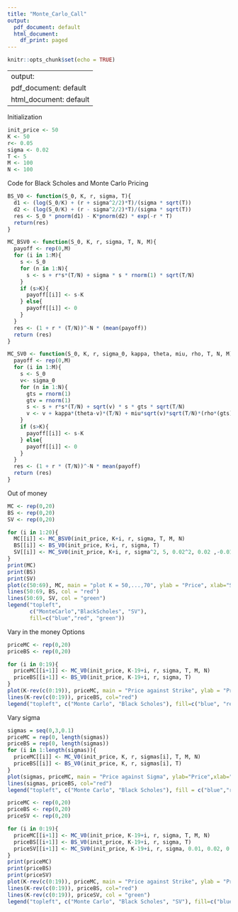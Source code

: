 ```yaml
---
title: "Monte_Carlo_Call"
output:
  pdf_document: default
  html_document:
    df_print: paged
---
```


```r
knitr::opts_chunk$set(echo = TRUE)
```

---
output:
  pdf_document: default
  html_document: default
---
Initialization
```r
init_price <- 50
K <- 50
r<- 0.05
sigma <- 0.02
T <- 5
M <- 100
N <- 100
```

Code for Black Scholes and Monte Carlo Pricing
```r
BS_V0 <- function(S_0, K, r, sigma, T){
  d1 <- (log(S_0/K) + (r + sigma^2/2)*T)/(sigma * sqrt(T)) 
  d2 <- (log(S_0/K) + (r - sigma^2/2)*T)/(sigma * sqrt(T)) 
  res <- S_0 * pnorm(d1) - K*pnorm(d2) * exp(-r * T)
  return(res)
}

MC_BSV0 <- function(S_0, K, r, sigma, T, N, M){
  payoff <- rep(0,M)
  for (i in 1:M){
    s <- S_0
    for (n in 1:N){
      s <- s + r*s*(T/N) + sigma * s * rnorm(1) * sqrt(T/N)
    }
    if (s>K){
      payoff[[i]] <- s-K
    } else{
      payoff[[i]] <- 0
    }
  }
  res <- (1 + r * (T/N))^-N * (mean(payoff))
  return (res)
}

MC_SV0 <- function(S_0, K, r, sigma_0, kappa, theta, miu, rho, T, N, M){
  payoff <- rep(0,M)
  for (i in 1:M){
    s <- S_0
    v<- sigma_0
    for (n in 1:N){
      gts = rnorm(1)
      gtv = rnorm(1)
      s <- s + r*s*(T/N) + sqrt(v) * s * gts * sqrt(T/N)
      v <- v + kappa*(theta-v)*(T/N) + miu*sqrt(v)*sqrt(T/N)*(rho*(gts) + sqrt(1-rho^2)*gtv)
    }
    if (s>K){
      payoff[[i]] <- s-K
    } else{
      payoff[[i]] <- 0
    }
  }
  res <- (1 + r * (T/N))^-N * mean(payoff)
  return (res)
}

```

Out of money
```r
MC <- rep(0,20)
BS <- rep(0,20)
SV <- rep(0,20)

for (i in 1:20){
  MC[[i]] <- MC_BSV0(init_price, K+i, r, sigma, T, M, N)
  BS[[i]] <- BS_V0(init_price, K+i, r, sigma, T)
  SV[[i]] <- MC_SV0(init_price, K+i, r, sigma^2, 5, 0.02^2, 0.02 ,-0.0123, T, M, N)
}
print(MC)
print(BS)
print(SV)
plot(c(50:69), MC, main = "plot K = 50,...,70", ylab = "Price", xlab="Strike", type = "l", col = "blue")
lines(50:69, BS, col = "red")
lines(50:69, SV, col = "green")
legend("topleft",
       c("MonteCarlo","BlackScholes", "SV"),
       fill=c("blue","red", "green"))
```

Vary in the money Options
```r
priceMC <- rep(0,20)
priceBS <- rep(0,20)

for (i in 0:19){
  priceMC[[i+1]] <- MC_V0(init_price, K-19+i, r, sigma, T, M, N)
  priceBS[[i+1]] <- BS_V0(init_price, K-19+i, r, sigma, T)
}
plot(K-rev(c(0:19)), priceMC, main = "Price against Strike", ylab = "Price" , xlab = "Strike", type = "l", col = "blue")
lines(K-rev(c(0:19)), priceBS, col="red")
legend("topleft", c("Monte Carlo", "Black Scholes"), fill=c("blue", "red"))
```



Vary sigma
```r
sigmas = seq(0,3,0.1)
priceMC = rep(0, length(sigmas))
priceBS = rep(0, length(sigmas))
for (i in 1:length(sigmas)){
  priceMC[[i]] <- MC_V0(init_price, K, r, sigmas[i], T, M, N)
  priceBS[[i]] <- BS_V0(init_price, K, r, sigmas[i], T)
}
plot(sigmas, priceMC, main = "Price against Sigma", ylab="Price",xlab="Volatility", type="l", col="blue")
lines(sigmas, priceBS, col="red")
legend("topleft", c("Monte Carlo", "Black Scholes"), fill = c("blue","red"))
```
```r
priceMC <- rep(0,20)
priceBS <- rep(0,20)
priceSV <- rep(0,20)

for (i in 0:19){
  priceMC[[i+1]] <- MC_V0(init_price, K-19+i, r, sigma, T, M, N)
  priceBS[[i+1]] <- BS_V0(init_price, K-19+i, r, sigma, T)
  priceSV[[i+1]] <- MC_SV0(init_price, K-19+i, r, sigma, 0.01, 0.02, 0 ,0, T, M, N)
}
print(priceMC)
print(priceBS)
print(priceSV)
plot(K-rev(c(0:19)), priceMC, main = "Price against Strike", ylab = "Price" , xlab = "Strike", type = "l", col = "blue")
lines(K-rev(c(0:19)), priceBS, col="red")
lines(K-rev(c(0:19)), priceSV, col = "green")
legend("topleft", c("Monte Carlo", "Black Scholes", "SV"), fill=c("blue", "red","green"))
```


